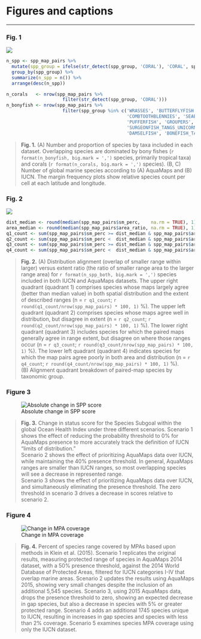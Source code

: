 
# Figures and captions

<!--

Figures: Calculated at 180 characters per cm in height for one column and 360 characters per cm in height for two columns; a figure wider than 8.7 cm is two columns wide.

From PNAS http://www.pnas.org/site/authors/preparation.xhtml:

Only TIFF, EPS, and high-resolution PDF for Mac or PC are allowed for figures that will appear in the main text. Authors may submit PRC or U3D files for 3D images; these must be accompanied by 2D representations in TIFF, EPS, or high-resolution PDF format. (See SI below for supplementary material.) Color images must be in RGB (red, green, blue) mode. Include the font files for any text. Images must be final size, preferably one column width (8.7 cm). Figures wider than one column should be sized to 11.4 cm or 17.8 cm wide. Numbers, letters, and symbols should be no smaller than 6 points (2 mm) and no larger than 12 points (6 mm) after reduction and must be consistent. Composite figures must be preassembled. Figures must be submitted as separate files, not embedded in manuscript text. See the Digital Art Guidelines.

See also: http://www.pnas.org/site/misc/digitalart.pdf

Label like so: 
Fig. 2.
Diffraction patterns at three different angles and time-dependent structural changes of JDF-L1. (A–C) Diffraction images observed at different zone axes before time 0; n is the electron direction. (D) Femtosecond intensity changes of (200) and (201) spots with time. Two different types of dynamics were observed: a decay with a femtosecond time constant (see main text) and another without a decay.


___consider using HCL or HSV values for colors on plots?___ or ask Mel re: good color choices.  Make sure that colors have good contrast to show up on a black-and-white print...  Should the quad plot background be colored?  How else to quickly code the four quadrants relative to the quadrant-breakdown-by-taxa plot?

**`hcl {grDevices}`**: Create a vector of colors from vectors specifying hue, chroma and luminance.

*Usage* `hcl(h = 0, c = 35, l = 85, alpha, fixup = TRUE)`
Arguments

*arguments*
- `h`: The hue of the color specified as an angle in the range [0,360]. 0 yields red, 120 yields green 240 yields blue, etc.
- `c`: The chroma of the color. The upper bound for chroma depends on hue and luminance.
- `l`: A value in the range [0,100] giving the luminance of the colour. For a given combination of hue and chroma, only a subset of this range is possible.
- `alpha`: numeric vector of values in the range [0,1] for alpha transparency channel (0 means transparent and 1 means opaque).
- `fixup`: a logical value which indicates whether the resulting RGB values should be corrected to ensure that a real color results. if fixup is FALSE RGB components lying outside the range [0,1] will result in an NA value.

**`hsv {grDevices}`**: Create a vector of colors from vectors specifying hue, saturation and value.

*usage* `hsv(h = 1, s = 1, v = 1, alpha)`

*arguments*

- `h`, `s`,`v`: numeric vectors of values in the range [0, 1] for ‘hue’, ‘saturation’ and ‘value’ to be combined to form a vector of colors. Values in shorter arguments are recycled.
- `alpha`: numeric vector of values in the range [0, 1] for alpha transparency channel (0 means transparent and 1 means opaque).

-->

-----

### Fig. 1
<a id = 'fig1'></a>

![](figures/fig1abc_am_iucn_maps.png)

``` r
n_spp <- spp_map_pairs %>%
  mutate(spp_group = ifelse(str_detect(spp_group, 'CORAL'), 'CORAL', spp_group)) %>%
  group_by(spp_group) %>%
  summarize(n_spp = n()) %>%
  arrange(desc(n_spp))

n_corals   <- nrow(spp_map_pairs %>% 
                     filter(str_detect(spp_group, 'CORAL')))
n_bonyfish <- nrow(spp_map_pairs %>% 
                     filter(spp_group %in% c('WRASSES', 'BUTTERFLYFISH', 'PARROTFISH',
                                             'COMBTOOTHBLENNIES', 'SEABREAMS_PORGIES', 
                                             'PUFFERFISH', 'GROUPERS', 'TUNAS_BILLFISHES', 
                                             'SURGEONFISH_TANGS_UNICORNFISH', 'ANGELFISH', 
                                             'DAMSELFISH', 'BONEFISH_TARPONS')))
```


>  __Fig. 1.__ (A) Number and proportion of species by taxa included in each dataset.  Overlapping species are dominated by bony fishes (`r format(n_bonyfish, big.mark = ',')` species, primarily tropical taxa) and corals (`r format(n_corals, big.mark = ',')` species).  (B, C) Number of global marine species according to (A) AquaMaps and (B) IUCN.  The margin frequency plots show relative species count per cell at each latitude and longitude. 

### Fig. 2
<a id = 'fig2'></a>

![](figures/fig2ab_quadmap_sppbars.png)


``` r
dist_median <- round(median(spp_map_pairs$sm_perc,    na.rm = TRUE), 1)
area_median <- round(median(spp_map_pairs$area_ratio, na.rm = TRUE), 1)
q1_count <- sum(spp_map_pairs$sm_perc >= dist_median & spp_map_pairs$area_ratio >= area_median)
q2_count <- sum(spp_map_pairs$sm_perc <  dist_median & spp_map_pairs$area_ratio >= area_median)
q3_count <- sum(spp_map_pairs$sm_perc >= dist_median & spp_map_pairs$area_ratio <  area_median)
q4_count <- sum(spp_map_pairs$sm_perc <  dist_median & spp_map_pairs$area_ratio <  area_median)
```

> __Fig. 2.__ (A) Distribution alignment (overlap of smaller range within larger) versus extent ratio (the ratio of smaller range area to the larger range area) for `r format(n_spp_both, big.mark = ',')` species included in both IUCN and AquaMaps datasets.  The upper right quadrant (quadrant 1) comprises species whose maps largely agree (better than median value) in both spatial distribution and the extent of described ranges
(n = `r q1_count`; `r round(q1_count/nrow(spp_map_pairs) * 100, 1)` %).
> The upper left quadrant (quadrant 2) comprises species whose maps agree well in distribution, but disagree in extent
(n = `r q2_count`; `r round(q2_count/nrow(spp_map_pairs) * 100, 1)` %).
> The lower right quadrant (quadrant 3) includes species for which the paired maps generally agree in range extent, but disagree on where those ranges occur
(n = `r q3_count`; `r round(q3_count/nrow(spp_map_pairs) * 100, 1)` %).
> The lower left quadrant (quadrant 4) indicates species for which the map pairs agree poorly in both area and distribution
(n = `r q4_count`; `r round(q4_count/nrow(spp_map_pairs) * 100, 1)` %).  
(B) Alignment quadrant breakdown of paired-map species by taxonomic group.


### Figure 3

<a id = 'fig4'></a>

![Absolute change in SPP score](figures/fig3_boxplot_abs_diff.png)

> __Fig. 3.__ Change in status score for the Species Subgoal within the global Ocean Health Index under three different scenarios.
> Scenario 1 shows the effect of reducing the probability threshold to 0% for AquaMaps presence to more accurately track the definition of IUCN “limits of distribution."  
> Scenario 2 shows the effect of prioritizing AquaMaps data over IUCN, while maintaining the 40% presence threshold.  In general, AquaMaps ranges are smaller than IUCN ranges, so most overlapping species will see a decrease in represented range.  
> Scenario 3 shows the effect of prioritizing AquaMaps data over IUCN, and simultaneously eliminating the presence threshold.  The zero threshold in scenario 3 drives a decrease in scores relative to scenario 2.  


### Figure 4

<a id = 'fig4'></a>

![Change in MPA coverage](figures/fig4_barchart_mpa_gap.png)

> __Fig. 4.__  Percent of species range covered by MPAs based upon methods in Klein et al. (2015).  Scenario 1 replicates the original results, measuring protected range of species in AquaMaps 2014 dataset, with a 50% presence threshold, against the 2014 World Database of Protected Areas, filtered for IUCN categories I-IV that overlap marine areas.  Scenario 2 updates the results using AquaMaps 2015, showing very small changes despite the inclusion of an additional 5,545 species.  Scenario 3, using 2015 AquaMaps data, drops the presence threshold to zero, showing an expected decrease in gap species, but also a decrease in species with 5% or greater protected range.  Scenario 4 adds an additional 1745 species unique to IUCN, resulting in increases in gap species and species with less than 2% coverage.  Scenario 5 examines species MPA coverage using only the IUCN dataset.


<!-- `r knitr::kable(read_csv(file.path(dir_data, 'mpa_all_runs_summary.csv')))` -->
